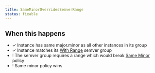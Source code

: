 ```yaml
---
title: SameMinorOverridesSemverRange
status: fixable
---
```


## When this happens

- ✓ Instance has same major.minor as all other instances in its group
- ✓ Instance matches its [With Range](SEMVER_GROUP_WITH_RANGE) semver group
- ! The semver group requires a range which would break [Same Minor](VERSION_GROUP_SAME_MINOR) policy
- ! Same minor policy wins
